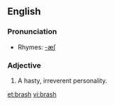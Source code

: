 ==English==

===Pronunciation===
*Rhymes: [[Rhymes:English:-æʃ|-æʃ]]

===Adjective===
#A hasty, irreverent personality.

[[et:brash]]
[[vi:brash]]